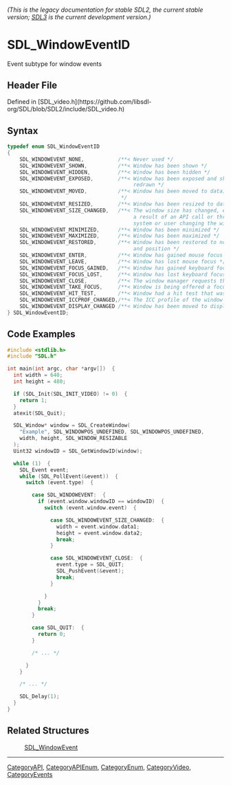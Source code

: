 ====== (This is the legacy documentation for stable SDL2, the current stable version; [https://wiki.libsdl.org/SDL3/ SDL3] is the current development version.) ======
= SDL_WindowEventID =

Event subtype for window events

== Header File ==

Defined in [SDL_video.h](https://github.com/libsdl-org/SDL/blob/SDL2/include/SDL_video.h)

== Syntax ==

<syntaxhighlight lang='c'>
typedef enum SDL_WindowEventID
{
    SDL_WINDOWEVENT_NONE,           /**< Never used */
    SDL_WINDOWEVENT_SHOWN,          /**< Window has been shown */
    SDL_WINDOWEVENT_HIDDEN,         /**< Window has been hidden */
    SDL_WINDOWEVENT_EXPOSED,        /**< Window has been exposed and should be
                                         redrawn */
    SDL_WINDOWEVENT_MOVED,          /**< Window has been moved to data1, data2
                                     */
    SDL_WINDOWEVENT_RESIZED,        /**< Window has been resized to data1xdata2 */
    SDL_WINDOWEVENT_SIZE_CHANGED,   /**< The window size has changed, either as
                                         a result of an API call or through the
                                         system or user changing the window size. */
    SDL_WINDOWEVENT_MINIMIZED,      /**< Window has been minimized */
    SDL_WINDOWEVENT_MAXIMIZED,      /**< Window has been maximized */
    SDL_WINDOWEVENT_RESTORED,       /**< Window has been restored to normal size
                                         and position */
    SDL_WINDOWEVENT_ENTER,          /**< Window has gained mouse focus */
    SDL_WINDOWEVENT_LEAVE,          /**< Window has lost mouse focus */
    SDL_WINDOWEVENT_FOCUS_GAINED,   /**< Window has gained keyboard focus */
    SDL_WINDOWEVENT_FOCUS_LOST,     /**< Window has lost keyboard focus */
    SDL_WINDOWEVENT_CLOSE,          /**< The window manager requests that the window be closed */
    SDL_WINDOWEVENT_TAKE_FOCUS,     /**< Window is being offered a focus (should SetWindowInputFocus() on itself or a subwindow, or ignore) */
    SDL_WINDOWEVENT_HIT_TEST,       /**< Window had a hit test that wasn't SDL_HITTEST_NORMAL. */
    SDL_WINDOWEVENT_ICCPROF_CHANGED,/**< The ICC profile of the window's display has changed. */
    SDL_WINDOWEVENT_DISPLAY_CHANGED /**< Window has been moved to display data1. */
} SDL_WindowEventID;</syntaxhighlight>

== Code Examples ==

<syntaxhighlight lang='c++'>
#include <stdlib.h>
#include "SDL.h"

int main(int argc, char *argv[])  {
  int width = 640;
  int height = 480;

  if (SDL_Init(SDL_INIT_VIDEO) != 0)  {
    return 1;
  }
  atexit(SDL_Quit);

  SDL_Window* window = SDL_CreateWindow(
    "Example", SDL_WINDOWPOS_UNDEFINED, SDL_WINDOWPOS_UNDEFINED,
    width, height, SDL_WINDOW_RESIZABLE
  );
  Uint32 windowID = SDL_GetWindowID(window);

  while (1)  {
    SDL_Event event;
    while (SDL_PollEvent(&event))  {
      switch (event.type)  {

        case SDL_WINDOWEVENT:  {
          if (event.window.windowID == windowID)  {
            switch (event.window.event)  {

              case SDL_WINDOWEVENT_SIZE_CHANGED:  {
                width = event.window.data1;
                height = event.window.data2;
                break;
              }

              case SDL_WINDOWEVENT_CLOSE:  {
                event.type = SDL_QUIT;
                SDL_PushEvent(&event);
                break;
              }

            }
          }
          break;
        }

        case SDL_QUIT:  {
          return 0;
        }

        /* ... */

      }
    }

    /* ... */

    SDL_Delay(1);
  }
}
</syntaxhighlight>

== Related Structures ==

:[[SDL_WindowEvent]]

----
[[CategoryAPI]], [[CategoryAPIEnum]], [[CategoryEnum]], [[CategoryVideo]], [[CategoryEvents]]


